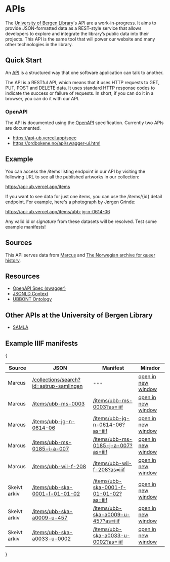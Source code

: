 # APIs
The [University of Bergen Library](https://uib.no/ub)'s API are a work-in-progress. It aims to provide JSON-formatted data as a REST-style service that allows developers to explore and integrate the library’s public data into their projects. This API is the same tool that will power our website and many other technologies in the library.

## Quick Start
An [API](https://en.wikipedia.org/wiki/API) is a structured way that one software application can talk to another.

The API is a RESTful API, which means that it uses HTTP requests to GET, PUT, POST and DELETE data. It uses standard HTTP response codes to indicate the success or failure of requests. In short, if you can do it in a browser, you can do it with our API.

### OpenAPI

The API is documented using the [OpenAPI](https://swagger.io/specification/) specification. Currently two APIs are documented.

* https://api-ub.vercel.app/spec
* https://ordbokene.no/api/swagger-ui.html

## Example

You can access the /items listing endpoint in our API by visiting the following URL to see all the published artworks in our collection:

https://api-ub.vercel.app/items

If you want to see data for just one items, you can use the /items/\{id\} detail endpoint. For example, here's a photograph by Jørgen Grinde:

https://api-ub.vercel.app/items/ubb-jg-n-0614-06

Any valid id or _signature_ from these datasets will be resolved. Test some example manifests!

## Sources 

This API serves data from <a href="https://marcus.uib.no">Marcus</a> and <a href="https://skeivtarkiv.no">The Norwegian archive for queer history</a>.

## Resources

* [OpenAPI Spec (swagger)](https://api-ub.vercel.app/spec)
* [JSONLD Context](https://api-ub.vercel.app/ns/ubbont/context.json)
* [UBBONT Ontology](https://api-ub.vercel.app/ns/ubbont/ubbont.owl)

## Other APIs at the University of Bergen Library    

* [SAMLA](https://viewer.samla.no/viewer/api/swagger/)

## Example IIIF manifests

{<table className='border-collapse border border-slate-500'>
  <thead>
    <tr>
      <th className='border border-slate-600 p-2'>Source</th>
      <th className='border border-slate-600 p-2'>JSON</th>
      <th className='border border-slate-600 p-2'>Manifest</th>
      <th className='border border-slate-600 p-2'>Mirador</th>
    </tr>
  </thead>
  <tbody>
    <tr>
      <td className='border border-slate-700 p-2'>Marcus</td>
      <td className='border border-slate-700 p-2'><a href="/collections/search?id=astrup-samlingen">/collections/search?id=astrup-samlingen</a></td>
      <td className='border border-slate-700 p-2'>---</td>
      <td className='border border-slate-700 p-2'>
        <a href={`https://projectmirador.org/embed/?manifest=${'https://api-ub.vercel.app' || ''}/collections/search?id=astrup-samlingen`} target="_blank" rel='noreferrer'>open in new window</a>
      </td>
    </tr>
    <tr>
      <td className='border border-slate-700 p-2'>Marcus</td>
      <td className='border border-slate-700 p-2'><a href="/items/ubb-ms-0003">/items/ubb-ms-0003</a></td>
      <td className='border border-slate-700 p-2'><a href="/items/ubb-ms-0003?as=iiif">/items/ubb-ms-0003?as=iiif</a></td>
      <td className='border border-slate-700 p-2'>
        <a href={`https://projectmirador.org/embed/?manifest=${'https://api-ub.vercel.app' || ''}/items/ubb-ms-0003?as=iiif`} target="_blank" rel='noreferrer'>open in new window</a>
      </td>
    </tr>
    <tr>
      <td className='border border-slate-700 p-2'>Marcus</td>
      <td className='border border-slate-700 p-2'><a href="/items/ubb-jg-n-0614-06">/items/ubb-jg-n-0614-06</a></td>
      <td className='border border-slate-700 p-2'><a href="/items/ubb-jg-n-0614-06?as=iiif">/items/ubb-jg-n-0614-06?as=iiif</a></td>
      <td className='border border-slate-700 p-2'>
        <a href={`https://projectmirador.org/embed/?manifest=${'https://api-ub.vercel.app' || ''}/items/ubb-jg-n-0614-06?as=iiif`} target="_blank" rel='noreferrer'>open in new window</a>
      </td>
    </tr>
    <tr>
      <td className='border border-slate-700 p-2'>Marcus</td>
      <td className='border border-slate-700 p-2'><a href="/items/ubb-ms-0185-j-a-007">/items/ubb-ms-0185-j-a-007</a></td>
      <td className='border border-slate-700 p-2'><a href="/items/ubb-ms-0185-j-a-007?as=iiif">/items/ubb-ms-0185-j-a-007?as=iiif</a></td>
      <td className='border border-slate-700 p-2'>
        <a href={`https://projectmirador.org/embed/?manifest=${'https://api-ub.vercel.app' || ''}/items/ubb-ms-0185-j-a-007?as=iiif`} target="_blank" rel='noreferrer'>open in new window</a>
      </td>
    </tr>
    <tr>
      <td className='border border-slate-700 p-2'>Marcus</td>
      <td className='border border-slate-700 p-2'><a href="/items/ubb-wil-f-208">/items/ubb-wil-f-208</a></td>
      <td className='border border-slate-700 p-2'><a href="/items/ubb-wil-f-208?as=iiif">/items/ubb-wil-f-208?as=iiif</a></td>
      <td className='border border-slate-700 p-2'>
        <a href={`https://projectmirador.org/embed/?manifest=${'https://api-ub.vercel.app' || ''}/items/ubb-wil-f-208?as=iiif`} target="_blank" rel='noreferrer'>open in new window</a>
      </td>
    </tr>
    <tr>
      <td className='border border-slate-700 p-2'>Skeivt arkiv</td>
      <td className='border border-slate-700 p-2'><a href="/items/ubb-ska-0001-f-01-01-02">/items/ubb-ska-0001-f-01-01-02</a></td>
      <td className='border border-slate-700 p-2'><a href="/items/ubb-ska-0001-f-01-01-02?as=iiif">/items/ubb-ska-0001-f-01-01-02?as=iiif</a></td>
      <td className='border border-slate-700 p-2'>
        <a href={`https://projectmirador.org/embed/?manifest=${'https://api-ub.vercel.app' || ''}/items/ubb-ska-0001-f-01-01-02?as=iiif`} target="_blank" rel='noreferrer'>open in new window</a>
      </td>
    </tr>
    <tr>
      <td className='border border-slate-700 p-2'>Skeivt arkiv</td>
      <td className='border border-slate-700 p-2'><a href="/items/ubb-ska-a0009-u-457">/items/ubb-ska-a0009-u-457</a></td>
      <td className='border border-slate-700 p-2'><a href="/items/ubb-ska-a0009-u-457?as=iiif">/items/ubb-ska-a0009-u-457?as=iiif</a></td>
      <td className='border border-slate-700 p-2'>
        <a href={`https://projectmirador.org/embed/?manifest=${'https://api-ub.vercel.app' || ''}/items/ubb-ska-a0009-u-457?as=iiif`} target="_blank" rel='noreferrer'>open in new window</a>
      </td>
    </tr>
    <tr>
      <td className='border border-slate-700 p-2'>Skeivt arkiv</td>
      <td className='border border-slate-700 p-2'><a href="/items/ubb-ska-a0033-u-0002">/items/ubb-ska-a0033-u-0002</a></td>
      <td className='border border-slate-700 p-2'><a href="/items/ubb-ska-a0033-u-0002?as=iiif">/items/ubb-ska-a0033-u-0002?as=iiif</a></td>
      <td className='border border-slate-700 p-2'>
        <a href={`https://projectmirador.org/embed/?manifest=${'https://api-ub.vercel.app' || ''}/items/ubb-ska-a0033-u-0002?as=iiif`} target="_blank" rel='noreferrer'>open in new window</a>
      </td>
    </tr>
  </tbody>
</table>}